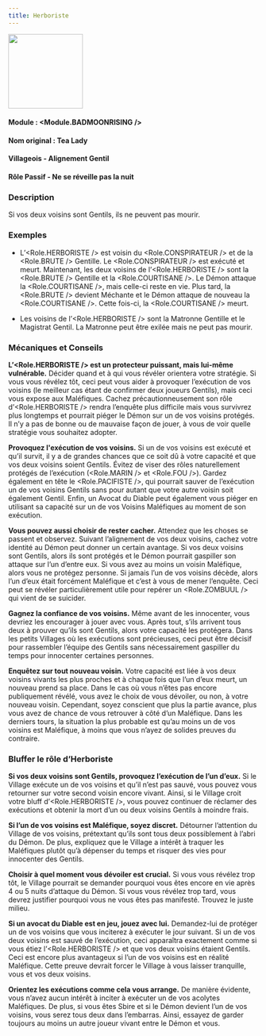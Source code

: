 ```yaml
---
title: Herboriste
---
```



<img src='/img/blood-on-the-clocktower/roles/herboriste.png' height='150' />

#### Module : <Module.BADMOONRISING />
#### Nom original : Tea Lady
#### Villageois - Alignement Gentil
#### Rôle Passif - Ne se réveille pas la nuit

### Description

Si vos deux voisins sont Gentils, ils ne peuvent pas mourir.

### Exemples

- L’<Role.HERBORISTE /> est voisin du <Role.CONSPIRATEUR /> et de la <Role.BRUTE /> Gentille. Le <Role.CONSPIRATEUR /> est exécuté et meurt. Maintenant, les deux voisins de l’<Role.HERBORISTE /> sont la <Role.BRUTE /> Gentille et la <Role.COURTISANE />. Le Démon attaque la <Role.COURTISANE />, mais celle-ci reste en vie. Plus tard, la <Role.BRUTE /> devient Méchante et le Démon attaque de nouveau la <Role.COURTISANE />. Cette fois-ci, la <Role.COURTISANE /> meurt.

- Les voisins de l’<Role.HERBORISTE /> sont la Matronne Gentille et le Magistrat Gentil. La Matronne peut être exilée mais ne peut pas mourir.

### Mécaniques et Conseils

**L’<Role.HERBORISTE /> est un protecteur puissant, mais lui-même vulnérable.** Décider quand et à qui vous révéler orientera votre stratégie. Si vous vous révélez tôt, ceci peut vous aider à provoquer l’exécution de vos voisins (le meilleur cas étant de confirmer deux joueurs Gentils), mais ceci vous expose aux Maléfiques. Cachez précautionneusement son rôle d’<Role.HERBORISTE /> rendra l’enquête plus difficile mais vous survivrez plus longtemps et pourrait piéger le Démon sur un de vos voisins protégés. Il n’y a pas de bonne ou de mauvaise façon de jouer, à vous de voir quelle stratégie vous souhaitez adopter.

**Provoquez l'exécution de vos voisins.** Si un de vos voisins est exécuté et qu’il survit, il y a de grandes chances que ce soit dû à votre capacité et que vos deux voisins soient Gentils. Évitez de viser des rôles naturellement protégés de l’exécution (<Role.MARIN /> et <Role.FOU />). Gardez également en tête le <Role.PACIFISTE />, qui pourrait sauver de l’exécution un de vos voisins Gentils sans pour autant que votre autre voisin soit également Gentil. Enfin, un Avocat du Diable peut également vous piéger en utilisant sa capacité sur un de vos Voisins Maléfiques au moment de son exécution.

**Vous pouvez aussi choisir de rester cacher.** Attendez que les choses se passent et observez. Suivant l’alignement de vos deux voisins, cachez votre identité au Démon peut donner un certain avantage. Si vos deux voisins sont Gentils, alors ils sont protégés et le Démon pourrait gaspiller son attaque sur l’un d’entre eux. Si vous avez au moins un voisin Maléfique, alors vous ne protégez personne. Si jamais l’un de vos voisins décède, alors l’un d’eux était forcément Maléfique et c’est à vous de mener l’enquête. Ceci peut se révéler particulièrement utile pour repérer un <Role.ZOMBUUL /> qui vient de se suicider.

**Gagnez la confiance de vos voisins.** Même avant de les innocenter, vous devriez les encourager à jouer avec vous. Après tout, s’ils arrivent tous deux à prouver qu’ils sont Gentils, alors votre capacité les protégera. Dans les petits Villages où les exécutions sont précieuses, ceci peut être décisif pour rassembler l’équipe des Gentils sans nécessairement gaspiller du temps pour innocenter certaines personnes.

**Enquêtez sur tout nouveau voisin.** Votre capacité est liée à vos deux voisins vivants les plus proches et à chaque fois que l’un d’eux meurt, un nouveau prend sa place. Dans le cas où vous n’êtes pas encore publiquement révélé, vous avez le choix de vous dévoiler, ou non, à votre nouveau voisin. Cependant, soyez conscient que plus la partie avance, plus vous avez de chance de vous retrouver à côté d’un Maléfique. Dans les derniers tours, la situation la plus probable est qu’au moins un de vos voisins est Maléfique, à moins que vous n’ayez de solides preuves du contraire.

### Bluffer le rôle d’Herboriste

**Si vos deux voisins sont Gentils, provoquez l’exécution de l’un d’eux.** Si le Village exécute un de vos voisins et qu’il n’est pas sauvé, vous pouvez vous retourner sur votre second voisin encore vivant. Ainsi, si le Village croit votre bluff d’<Role.HERBORISTE />, vous pouvez continuer de réclamer des exécutions et obtenir la mort d’un ou deux voisins Gentils à moindre frais.

**Si l’un de vos voisins est Maléfique, soyez discret.** Détourner l’attention du Village de vos voisins, prétextant qu’ils sont tous deux possiblement à l’abri du Démon. De plus, expliquez que le Village a intérêt à traquer les Maléfiques plutôt qu’à dépenser du temps et risquer des vies pour innocenter des Gentils.

**Choisir à quel moment vous dévoiler est crucial.** Si vous vous révélez trop tôt, le Village pourrait se demander pourquoi vous êtes encore en vie après 4 ou 5 nuits d’attaque du Démon. Si vous vous révélez trop tard, vous devrez justifier pourquoi vous ne vous êtes pas manifesté. Trouvez le juste milieu.

**Si un avocat du Diable est en jeu, jouez avec lui.** Demandez-lui de protéger un de vos voisins que vous inciterez à exécuter le jour suivant. Si un de vos deux voisins est sauvé de l’exécution, ceci apparaîtra exactement comme si vous étiez l’<Role.HERBORISTE /> et que vos deux voisins étaient Gentils. Ceci est encore plus avantageux si l’un de vos voisins est en réalité Maléfique. Cette preuve devrait forcer le Village à vous laisser tranquille, vous et vos deux voisins.

**Orientez les exécutions comme cela vous arrange.** De manière évidente, vous n’avez aucun intérêt à inciter à exécuter un de vos acolytes Maléfiques. De plus, si vous êtes Sbire et si le Démon devient l’un de vos voisins, vous serez tous deux dans l’embarras. Ainsi, essayez de garder toujours au moins un autre joueur vivant entre le Démon et vous.

